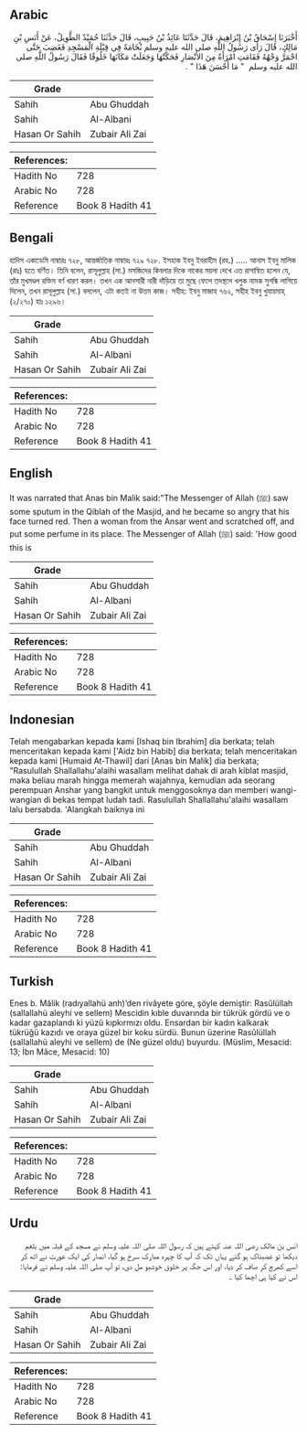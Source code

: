 ## Arabic


<div dir="rtl" lang="ar" style={{fontSize:'larger',backgroundColor:'#f8f9fa',padding:20}}>
أَخْبَرَنَا إِسْحَاقُ بْنُ إِبْرَاهِيمَ، قَالَ حَدَّثَنَا عَائِذُ بْنُ حَبِيبٍ، قَالَ حَدَّثَنَا حُمَيْدٌ الطَّوِيلُ، عَنْ أَنَسِ بْنِ مَالِكٍ، قَالَ رَأَى رَسُولُ اللَّهِ صلى الله عليه وسلم نُخَامَةً فِي قِبْلَةِ الْمَسْجِدِ فَغَضِبَ حَتَّى احْمَرَّ وَجْهُهُ فَقَامَتِ امْرَأَةٌ مِنَ الأَنْصَارِ فَحَكَّتْهَا وَجَعَلَتْ مَكَانَهَا خَلُوقًا فَقَالَ رَسُولُ اللَّهِ صلى الله عليه وسلم ‏ "‏ مَا أَحْسَنَ هَذَا ‏"‏ ‏.‏
</div>
<div style={{backgroundColor:'#f8f9fa',padding:20, marginBottom: 10}}><table> <thead> <tr> <th>Grade</th> <th></th> </tr> </thead> <tbody> <tr><td>Sahih</td><td>Abu Ghuddah</td></tr><tr><td>Sahih</td><td>Al-Albani</td></tr><tr><td>Hasan Or Sahih</td><td>Zubair Ali Zai</td></tr></tbody></table><table> <thead> <tr> <th>References:</th> <th></th> </tr> </thead> <tbody><tr><td>Hadith No</td><td>728</td></tr><tr><td>Arabic No</td><td>728</td></tr><tr><td>Reference</td><td>Book 8 Hadith 41</td></tr></tbody></table></div>

## Bengali


<div dir="ltr" lang="bn" style={{fontSize:'larger',backgroundColor:'#f8f9fa',padding:20}}>
হাদিস একাডেমি নাম্বারঃ ৭২৮, আন্তর্জাতিক নাম্বারঃ ৭২৯ ৭২৮. ইসহাক ইবনু ইবরাহীম (রহ.) ..... আনাস ইবনু মালিক (রাঃ) হতে বর্ণিত। তিনি বলেন, রাসূলুল্লাহ (সা.) মসজিদের কিবলার দিকে নাকের ময়লা দেখে এত রাগান্বিত হলেন যে, তাঁর মুখমণ্ডল রক্তিম বর্ণ ধারণ করল। তখন এক আনসারী নারী দাঁড়িয়ে তা মুছে ফেলে তদস্থলে খলুক নামক সুগন্ধি লাগিয়ে দিলেন, তখন রাসূলুল্লাহ (সা.) বললেন, এটা কতই না উত্তম কাজ। সহীহ: ইবনু মাজাহ ৭৬২, সহীহ ইবনু খুযায়মাহ্ (২/২৭০) হাঃ ১২৯৬।
</div>
<div style={{backgroundColor:'#f8f9fa',padding:20, marginBottom: 10}}><table> <thead> <tr> <th>Grade</th> <th></th> </tr> </thead> <tbody> <tr><td>Sahih</td><td>Abu Ghuddah</td></tr><tr><td>Sahih</td><td>Al-Albani</td></tr><tr><td>Hasan Or Sahih</td><td>Zubair Ali Zai</td></tr></tbody></table><table> <thead> <tr> <th>References:</th> <th></th> </tr> </thead> <tbody><tr><td>Hadith No</td><td>728</td></tr><tr><td>Arabic No</td><td>728</td></tr><tr><td>Reference</td><td>Book 8 Hadith 41</td></tr></tbody></table></div>

## English


<div dir="ltr" lang="en" style={{fontSize:'larger',backgroundColor:'#f8f9fa',padding:20}}>
It was narrated that Anas bin Malik said:"The Messenger of Allah (ﷺ) saw some sputum in the Qiblah of the Masjid, and he became so angry that his face turned red. Then a woman from the Ansar went and scratched off, and put some perfume in its place. The Messenger of Allah (ﷺ) said: 'How good this is
</div>
<div style={{backgroundColor:'#f8f9fa',padding:20, marginBottom: 10}}><table> <thead> <tr> <th>Grade</th> <th></th> </tr> </thead> <tbody> <tr><td>Sahih</td><td>Abu Ghuddah</td></tr><tr><td>Sahih</td><td>Al-Albani</td></tr><tr><td>Hasan Or Sahih</td><td>Zubair Ali Zai</td></tr></tbody></table><table> <thead> <tr> <th>References:</th> <th></th> </tr> </thead> <tbody><tr><td>Hadith No</td><td>728</td></tr><tr><td>Arabic No</td><td>728</td></tr><tr><td>Reference</td><td>Book 8 Hadith 41</td></tr></tbody></table></div>

## Indonesian


<div dir="ltr" lang="id" style={{fontSize:'larger',backgroundColor:'#f8f9fa',padding:20}}>
Telah mengabarkan kepada kami [Ishaq bin Ibrahim] dia berkata; telah menceritakan kepada kami ['Aidz bin Habib] dia berkata; telah menceritakan kepada kami [Humaid At-Thawil] dari [Anas bin Malik] dia berkata; "Rasulullah Shallallahu'alaihi wasallam melihat dahak di arah kiblat masjid, maka beliau marah hingga memerah wajahnya, kemudian ada seorang perempuan Anshar yang bangkit untuk menggosoknya dan memberi wangi-wangian di bekas tempat ludah tadi. Rasulullah Shallallahu'alaihi wasallam lalu bersabda. 'Alangkah baiknya ini
</div>
<div style={{backgroundColor:'#f8f9fa',padding:20, marginBottom: 10}}><table> <thead> <tr> <th>Grade</th> <th></th> </tr> </thead> <tbody> <tr><td>Sahih</td><td>Abu Ghuddah</td></tr><tr><td>Sahih</td><td>Al-Albani</td></tr><tr><td>Hasan Or Sahih</td><td>Zubair Ali Zai</td></tr></tbody></table><table> <thead> <tr> <th>References:</th> <th></th> </tr> </thead> <tbody><tr><td>Hadith No</td><td>728</td></tr><tr><td>Arabic No</td><td>728</td></tr><tr><td>Reference</td><td>Book 8 Hadith 41</td></tr></tbody></table></div>

## Turkish


<div dir="ltr" lang="tr" style={{fontSize:'larger',backgroundColor:'#f8f9fa',padding:20}}>
Enes b. Mâlik (radıyallahü anh)’den rivâyete göre, şöyle demiştir: Rasûlüllah (sallallahü aleyhi ve sellem) Mescidin kıble duvarında bir tükrük gördü ve o kadar gazaplandı ki yüzü kıpkırmızı oldu. Ensardan bir kadın kalkarak tükrüğü kazıdı ve oraya güzel bir koku sürdü. Bunun üzerine Rasûlüllah (sallallahü aleyhi ve sellem) de (Ne güzel oldu) buyurdu. (Müslim, Mesacid: 13; İbn Mâce, Mesacid: 10)
</div>
<div style={{backgroundColor:'#f8f9fa',padding:20, marginBottom: 10}}><table> <thead> <tr> <th>Grade</th> <th></th> </tr> </thead> <tbody> <tr><td>Sahih</td><td>Abu Ghuddah</td></tr><tr><td>Sahih</td><td>Al-Albani</td></tr><tr><td>Hasan Or Sahih</td><td>Zubair Ali Zai</td></tr></tbody></table><table> <thead> <tr> <th>References:</th> <th></th> </tr> </thead> <tbody><tr><td>Hadith No</td><td>728</td></tr><tr><td>Arabic No</td><td>728</td></tr><tr><td>Reference</td><td>Book 8 Hadith 41</td></tr></tbody></table></div>

## Urdu


<div dir="rtl" lang="ur" style={{fontSize:'larger',backgroundColor:'#f8f9fa',padding:20}}>
انس بن مالک رضی اللہ عنہ کہتے ہیں کہ رسول اللہ صلی اللہ علیہ وسلم نے مسجد کے قبلہ میں بلغم دیکھا تو غضبناک ہو گئے یہاں تک کہ آپ کا چہرہ مبارک سرخ ہو گیا، انصار کی ایک عورت نے اٹھ کر اسے کھرچ کر صاف کر دیا، اور اس جگہ پر خلوق خوشبو مل دی، تو آپ صلی اللہ علیہ وسلم نے فرمایا: اس نے کیا ہی اچھا کیا ۔
</div>
<div style={{backgroundColor:'#f8f9fa',padding:20, marginBottom: 10}}><table> <thead> <tr> <th>Grade</th> <th></th> </tr> </thead> <tbody> <tr><td>Sahih</td><td>Abu Ghuddah</td></tr><tr><td>Sahih</td><td>Al-Albani</td></tr><tr><td>Hasan Or Sahih</td><td>Zubair Ali Zai</td></tr></tbody></table><table> <thead> <tr> <th>References:</th> <th></th> </tr> </thead> <tbody><tr><td>Hadith No</td><td>728</td></tr><tr><td>Arabic No</td><td>728</td></tr><tr><td>Reference</td><td>Book 8 Hadith 41</td></tr></tbody></table></div>
